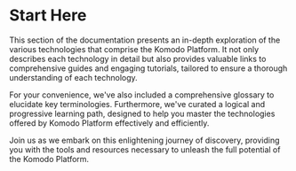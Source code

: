 
# Start Here

This section of the documentation presents an in-depth exploration of the various technologies that comprise the Komodo Platform. It not only describes each technology in detail but also provides valuable links to comprehensive guides and engaging tutorials, tailored to ensure a thorough understanding of each technology.

For your convenience, we've also included a comprehensive glossary to elucidate key terminologies. Furthermore, we've curated a logical and progressive learning path, designed to help you master the technologies offered by Komodo Platform effectively and efficiently.

Join us as we embark on this enlightening journey of discovery, providing you with the tools and resources necessary to unleash the full potential of the Komodo Platform.
